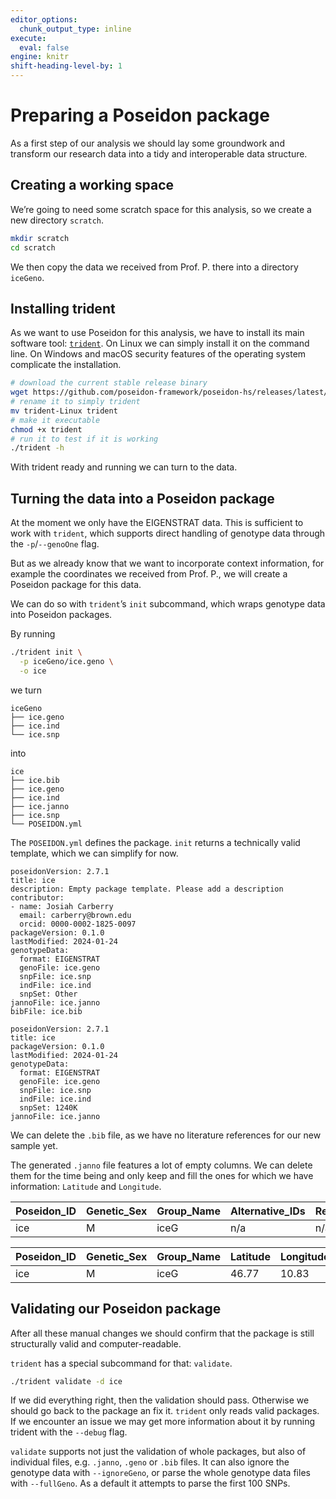 ```yaml
---
editor_options: 
  chunk_output_type: inline
execute: 
  eval: false
engine: knitr
shift-heading-level-by: 1
---
```


# Preparing a Poseidon package

As a first step of our analysis we should lay some groundwork and transform our research data into a tidy and interoperable data structure.

## Creating a working space

We're going to need some scratch space for this analysis, so we create a new directory `scratch`.

```bash
mkdir scratch
cd scratch
```

We then copy the data we received from Prof. P. there into a directory `iceGeno`.

## Installing trident

As we want to use Poseidon for this analysis, we have to install its main software tool: [`trident`](https://www.poseidon-adna.org/#/trident). On Linux we can simply install it on the command line. On Windows and macOS security features of the operating system complicate the installation.

```bash
# download the current stable release binary
wget https://github.com/poseidon-framework/poseidon-hs/releases/latest/download/trident-Linux
# rename it to simply trident
mv trident-Linux trident
# make it executable
chmod +x trident
# run it to test if it is working
./trident -h
```

With trident ready and running we can turn to the data.

## Turning the data into a Poseidon package

At the moment we only have the EIGENSTRAT data. This is sufficient to work with `trident`, which supports direct handling of genotype data through the `-p`/`--genoOne` flag.

But as we already know that we want to incorporate context information, for example the coordinates we received from Prof. P., we will create a Poseidon package for this data.

We can do so with `trident`'s `init` subcommand, which wraps genotype data into Poseidon packages.

By running

```bash
./trident init \
  -p iceGeno/ice.geno \
  -o ice
```

we turn

```
iceGeno
├── ice.geno
├── ice.ind
└── ice.snp
```

into

```
ice
├── ice.bib
├── ice.geno
├── ice.ind
├── ice.janno
├── ice.snp
└── POSEIDON.yml
```

The `POSEIDON.yml` defines the package. `init` returns a technically valid template, which we can simplify for now.

```{filename="POSEIDON.yml (automatically generated)"}
poseidonVersion: 2.7.1
title: ice
description: Empty package template. Please add a description
contributor:
- name: Josiah Carberry
  email: carberry@brown.edu
  orcid: 0000-0002-1825-0097
packageVersion: 0.1.0
lastModified: 2024-01-24
genotypeData:
  format: EIGENSTRAT
  genoFile: ice.geno
  snpFile: ice.snp
  indFile: ice.ind
  snpSet: Other
jannoFile: ice.janno
bibFile: ice.bib
```

```{filename="POSEIDON.yml (modified)"}
poseidonVersion: 2.7.1
title: ice
packageVersion: 0.1.0
lastModified: 2024-01-24
genotypeData:
  format: EIGENSTRAT
  genoFile: ice.geno
  snpFile: ice.snp
  indFile: ice.ind
  snpSet: 1240K
jannoFile: ice.janno
```

We can delete the `.bib` file, as we have no literature references for our new sample yet.

The generated `.janno` file features a lot of empty columns. We can delete them for the time being and only keep and fill the ones for which we have information: `Latitude` and `Longitude`.

::: {.table-responsive}

|Poseidon_ID|Genetic_Sex|Group_Name|Alternative_IDs|Relation_To|Relation_Degree|Relation_Type|Relation_Note|Collection_ID|Country|Country_ISO|Location|Site|Latitude|Longitude|Date_Type|Date_C14_Labnr|Date_C14_Uncal_BP|Date_C14_Uncal_BP_Err|Date_BC_AD_Start|Date_BC_AD_Median|Date_BC_AD_Stop|Date_Note|MT_Haplogroup|Y_Haplogroup|Source_Tissue|Nr_Libraries|Library_Names|Capture_Type|UDG|Library_Built|Genotype_Ploidy|Data_Preparation_Pipeline_URL|Endogenous|Nr_SNPs|Coverage_on_Target_SNPs|Damage|Contamination|Contamination_Err|Contamination_Meas|Contamination_Note|Genetic_Source_Accession_IDs|Primary_Contact|Publication|Note|Keywords|
|-----------|-----------|----------|---------------|-----------|---------------|-------------|-------------|-------------|-------|-----------|--------|----|--------|---------|---------|--------------|-----------------|---------------------|----------------|-----------------|---------------|---------|-------------|------------|-------------|------------|-------------|------------|---|-------------|---------------|-----------------------------|----------|-------|-----------------------|------|-------------|-----------------|------------------|------------------|----------------------------|---------------|-----------|----|--------|
|ice        |M          |iceG      |n/a            |n/a        |n/a            |n/a          |n/a          |n/a          |n/a    |n/a        |n/a     |n/a |n/a     |n/a      |n/a      |n/a           |n/a              |n/a                  |n/a             |n/a              |n/a            |n/a      |n/a          |n/a         |n/a          |n/a         |n/a          |n/a         |n/a|n/a          |n/a            |n/a                          |n/a       |n/a    |n/a                    |n/a   |n/a          |n/a              |n/a               |n/a               |n/a                         |n/a            |n/a        |n/a |n/a     |

:::

::: {.table-responsive}

|Poseidon_ID|Genetic_Sex|Group_Name|Latitude|Longitude|
|-----------|-----------|----------|--------|---------|
|ice        |M          |iceG      |46.77   |10.83    |

:::

## Validating our Poseidon package

After all these manual changes we should confirm that the package is still structurally valid and computer-readable.

`trident` has a special subcommand for that: `validate`.

```bash
./trident validate -d ice
```

If we did everything right, then the validation should pass. Otherwise we should go back to the package an fix it. `trident` only reads valid packages. If we encounter an issue we may get more information about it by running trident with the `--debug` flag.

`validate` supports not just the validation of whole packages, but also of individual files, e.g. `.janno`, `.geno` or `.bib` files. It can also ignore the genotype data with `--ignoreGeno`, or parse the whole genotype data files with `--fullGeno`. As a default it attempts to parse the first 100 SNPs.
